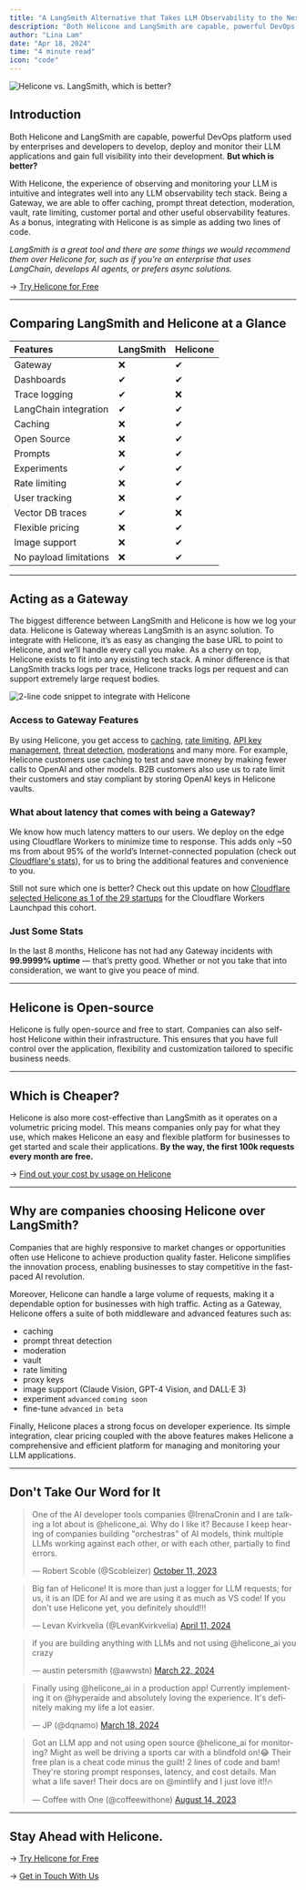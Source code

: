 ```yaml
---
title: "A LangSmith Alternative that Takes LLM Observability to the Next Level"
description: "Both Helicone and LangSmith are capable, powerful DevOps platform used by enterprises and developers building LLM applications. But which is better?"
author: "Lina Lam"
date: "Apr 18, 2024"
time: "4 minute read"
icon: "code"
---
```


![Helicone vs. LangSmith, which is better?](/assets/blog/langsmith-vs-helicone/cover-image.webp)

## Introduction

Both Helicone and LangSmith are capable, powerful DevOps platform used by enterprises and developers to develop, deploy and monitor their LLM applications and gain full visibility into their development. **But which is better?**

With Helicone, the experience of observing and monitoring your LLM is intuitive and integrates well into any LLM observability tech stack. Being a Gateway, we are able to offer caching, prompt threat detection, moderation, vault, rate limiting, customer portal and other useful observability features. As a bonus, integrating with Helicone is as simple as adding two lines of code.

*LangSmith is a great tool and there are some things we would recommend them over Helicone for, such as if you’re an enterprise that uses LangChain, develops AI agents, or prefers async solutions.*

→ <a href="https://www.helicone.ai/signup" target="_blank">Try Helicone for Free</a>


---

## Comparing LangSmith and Helicone at a Glance

| Features              | LangSmith | Helicone | 
| :-------------------- | :---------- | :----------- |
| Gateway               | ❌         | ✔  
| Dashboards            | ✔          | ✔ 
| Trace logging         | ✔          | ❌
| LangChain integration | ✔          | ✔ 
| Caching               | ❌         | ✔ 
| Open Source           | ❌         | ✔ 
| Prompts               | ❌         | ✔ 
| Experiments           | ✔          | ✔ 
| Rate limiting         | ❌          | ✔ 
| User tracking         | ❌          | ✔ 
| Vector DB traces      | ✔          | ❌
| Flexible pricing      | ❌          | ✔  |
| Image support         | ❌          | ✔  |
| No payload limitations| ❌          | ✔  |

---

## Acting as a Gateway

The biggest difference between LangSmith and Helicone is how we log your data. Helicone is Gateway whereas LangSmith is an async solution. To integrate with Helicone, it’s as easy as changing the base URL to point to Helicone, and we’ll handle every call you make. As a cherry on top, Helicone exists to fit into any existing tech stack. A minor difference is that LangSmith tracks logs per trace, Helicone tracks logs per request and can support extremely large request bodies. 

![2-line code snippet to integrate with Helicone](/assets/blog/langsmith-vs-helicone/code.png)
 
### Access to Gateway Features

By using Helicone, you get access to <a href="https://docs.helicone.ai/features/advanced-usage/caching" target="_blank">caching</a>, <a href="https://docs.helicone.ai/features/advanced-usage/custom-rate-limits" target="_blank">rate limiting</a>, <a href="https://docs.helicone.ai/features/advanced-usage/vault" target="_blank">API key management</a>, <a href="https://docs.helicone.ai/features/advanced-usage/llm-security" target="_blank">threat detection</a>, <a href="https://docs.helicone.ai/features/advanced-usage/moderations" target="_blank">moderations</a> and many more. For example, Helicone customers use caching to test and save money by making fewer calls to OpenAI and other models. B2B customers also use us to rate limit their customers and stay compliant by storing OpenAI keys in Helicone vaults. 

### What about latency that comes with being a Gateway? 

We know how much latency matters to our users. We deploy on the edge using Cloudflare Workers to minimize time to response. This adds only ~50 ms from about 95% of the world’s Internet-connected population (check out <a href="https://www.cloudflare.com/network/" target="_blank">Cloudflare's stats</a>), for us to bring the additional features and convenience to you. 

Still not sure which one is better? Check out this update on how <a href="https://blog.cloudflare.com/2024-community-update" target="_blank"> Cloudflare selected Helicone as 1 of the 29 startups</a> for the Cloudflare Workers Launchpad this cohort. 

### Just Some Stats

In the last 8 months, Helicone has not had any Gateway incidents with **99.9999% uptime** — that’s pretty good. Whether or not you take that into consideration, we want to give you peace of mind. 

---

## Helicone is Open-source

Helicone is fully open-source and free to start. Companies can also self-host Helicone within their infrastructure. This ensures that you have full control over the application, flexibility and customization tailored to specific business needs.

---

## Which is Cheaper? 

Helicone is also more cost-effective than LangSmith as it operates on a volumetric pricing model. This means companies only pay for what they use, which makes Helicone an easy and flexible platform for businesses to get started and scale their applications. **By the way, the first 100k requests every month are free.**

→ <a href="https://www.helicone.ai/pricing" target="_blank">Find out your cost by usage on Helicone</a>

---

## Why are companies choosing Helicone over LangSmith? 

Companies that are highly responsive to market changes or opportunities often use Helicone to achieve production quality faster. Helicone simplifies the innovation process, enabling businesses to stay competitive in the fast-paced AI revolution.

Moreover, Helicone can handle a large volume of requests, making it a dependable option for businesses with high traffic. Acting as a Gateway, Helicone offers a suite of both middleware and advanced features such as: 

- caching
- prompt threat detection
- moderation
- vault
- rate limiting
- proxy keys
- image support (Claude Vision, GPT-4 Vision, and DALL·E 3)
- experiment `advanced` `coming soon`
- fine-tune `advanced` `in beta`

Finally, Helicone places a strong focus on developer experience. Its simple integration, clear pricing coupled with the above features makes Helicone a comprehensive and efficient platform for managing and monitoring your LLM applications. 

---

## Don't Take Our Word for It


<blockquote class="twitter-tweet"><p lang="en" dir="ltr">One of the AI developer tools companies @IrenaCronin and I are talking a lot about is @helicone_ai. Why do I like it? Because I keep hearing of companies building "orchestras" of AI models, think multiple LLMs working against each other, or with each other, partially to find errors. </p>&mdash; Robert Scoble (@Scobleizer) <a href="https://twitter.com/Scobleizer/status/1712000693903733085?ref_src=twsrc%5Etfw%7Ctwcamp%5Etweetembed%7Ctwterm%5E1712000693903733085%7Ctwgr%5E%7Ctwcon%5Es1_&ref_url=notion%3A%2F%2Fwww.notion.so%2Fhelicone%2Faa80460dbd6040768479d967622e1c63%3Fv%3D457c71516b8d473ba09324abf7ff66e5p%3D6922dbe068584c8bbb4b92c6e8964bd3pm%3Ds">October 11, 2023</a></blockquote> <script async src="https://platform.twitter.com/widgets.js" charset="utf-8"></script>


<blockquote class="twitter-tweet"><p lang="en" dir="ltr">Big fan of Helicone! It is more than just a logger for LLM requests; for us, it is an IDE for AI and we are using it as much as VS code! If you don't use Helicone yet, you definitely should!!!</p>&mdash; Levan Kvirkvelia (@LevanKvirkvelia) <a href="https://twitter.com/LevanKvirkvelia/status/1778492158984483309?ref_src=twsrc%5Etfw%7Ctwcamp%5Etweetembed%7Ctwterm%5E1778492158984483309%7Ctwgr%5E%7Ctwcon%5Es1_&ref_url=notion%3A%2F%2Fwww.notion.so%2Fhelicone%2Faa80460dbd6040768479d967622e1c63%3Fv%3D457c71516b8d473ba09324abf7ff66e5p%3D6922dbe068584c8bbb4b92c6e8964bd3pm%3Ds">April 11, 2024</a></blockquote> <script async src="https://platform.twitter.com/widgets.js" charset="utf-8"></script>


<blockquote class="twitter-tweet"><p lang="en" dir="ltr">if you are building anything with LLMs and not using 
@helicone_ai you crazy</p>&mdash; austin petersmith (@awwstn) <a href="https://twitter.com/awwstn/status/1771378988734443696?ref_src=twsrc%5Etfw%7Ctwcamp%5Etweetembed%7Ctwterm%5E1771378988734443696%7Ctwgr%5E%7Ctwcon%5Es1_&ref_url=notion%3A%2F%2Fwww.notion.so%2Fhelicone%2Faa80460dbd6040768479d967622e1c63%3Fv%3D457c71516b8d473ba09324abf7ff66e5p%3D6922dbe068584c8bbb4b92c6e8964bd3pm%3Ds">March 22, 2024</a></blockquote> <script async src="https://platform.twitter.com/widgets.js" charset="utf-8"></script>


<blockquote class="twitter-tweet"><p lang="en" dir="ltr">Finally using @helicone_ai in a production app! Currently implementing it on @hyperaide and absolutely loving the experience. It's definitely making my life a lot easier.</p>&mdash; JP (@dqnamo) <a href="https://twitter.com/dqnamo/status/1769756709973819603?ref_src=twsrc%5Etfw%7Ctwcamp%5Etweetembed%7Ctwterm%5E1769756709973819603%7Ctwgr%5E%7Ctwcon%5Es1_&ref_url=notion%3A%2F%2Fwww.notion.so%2Fhelicone%2Faa80460dbd6040768479d967622e1c63%3Fv%3D457c71516b8d473ba09324abf7ff66e5p%3D6922dbe068584c8bbb4b92c6e8964bd3pm%3Ds">March 18, 2024</a></blockquote> <script async src="https://platform.twitter.com/widgets.js" charset="utf-8"></script>


<blockquote class="twitter-tweet"><p lang="en" dir="ltr">Got an LLM app and not using open source @helicone_ai for monitoring? Might as well be driving a sports car with a blindfold on!😂 Their free plan is a cheat code minus the guilt! 2 lines of code and bam! They're storing prompt responses, latency, and cost details. Man what a life saver! Their docs are on @mintlify and I just love it!!🔥 </p>&mdash; Coffee with One (@coffeewithone) <a href="https://twitter.com/coffeewithone/status/1691218842855538688?ref_src=twsrc%5Etfw%7Ctwcamp%5Etweetembed%7Ctwterm%5E1691218842855538688%7Ctwgr%5E%7Ctwcon%5Es1_&ref_url=notion%3A%2F%2Fwww.notion.so%2Fhelicone%2Faa80460dbd6040768479d967622e1c63%3Fv%3D457c71516b8d473ba09324abf7ff66e5p%3D6922dbe068584c8bbb4b92c6e8964bd3pm%3Ds">August 14, 2023</a></blockquote> <script async src="https://platform.twitter.com/widgets.js" charset="utf-8"></script>

---

## Stay Ahead with Helicone. 

→ <a href="https://www.helicone.ai/signup" target="_blank">Try Helicone for Free</a>

→ <a href="https://www.helicone.ai/contact" target="_blank">Get in Touch With Us</a>
